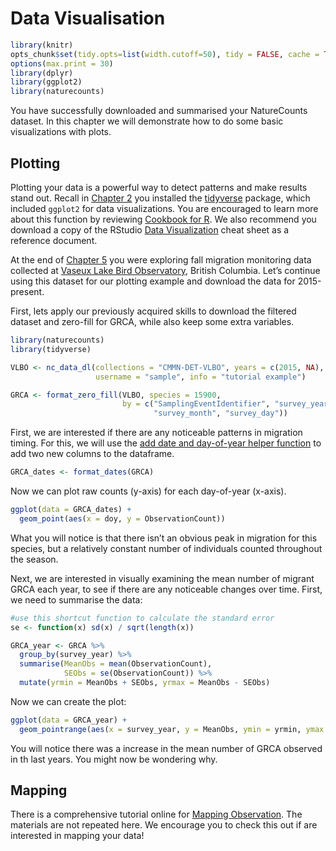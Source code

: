 # Data Visualisation {#Visual6}

```r
library(knitr)
opts_chunk$set(tidy.opts=list(width.cutoff=50), tidy = FALSE, cache = TRUE)
options(max.print = 30)
library(dplyr) 
library(ggplot2)
library(naturecounts)
```

You have successfully downloaded and summarised your NatureCounts dataset. In this chapter we will demonstrate how to do some basic visualizations with plots. 

## Plotting {#PM6.1}

Plotting your data is a powerful way to detect patterns and make results stand out. Recall in [Chapter 2](#Package2.2) you installed the [tidyverse](https://www.tidyverse.org/) package, which included `ggplot2` for data visualizations. You are encouraged to learn more about this function by reviewing [Cookbook for R](http://www.cookbook-r.com/Graphs/). We also recommend you download a copy of the RStudio [Data Visualization](https://rstudio.com/wp-content/uploads/2015/03/ggplot2-cheatsheet.pdf) cheat sheet as a reference document.

At the end of [Chapter 5](#Manip5) you were exploring fall migration monitoring data collected at [Vaseux Lake Bird Observatory](https://www.birdscanada.org/birdmon/default/datasets.jsp?code=CMMN-DET-VLBO), British Columbia. Let's continue using this dataset for our plotting example and download the data for 2015-present. 

First, lets apply our previously acquired skills to download the filtered dataset and zero-fill for GRCA, while also keep some extra variables. 

```r
library(naturecounts)
library(tidyverse)

VLBO <- nc_data_dl(collections = "CMMN-DET-VLBO", years = c(2015, NA), 
                   username = "sample", info = "tutorial example")

GRCA <- format_zero_fill(VLBO, species = 15900, 
                         by = c("SamplingEventIdentifier", "survey_year", 
                                "survey_month", "survey_day"))

```

First, we are interested if there are any noticeable patterns in migration timing. For this, we will use the [add date and day-of-year helper function](https://birdstudiescanada.github.io/naturecounts/reference/format_dates.html) to add two new columns to the dataframe. 

```r

GRCA_dates <- format_dates(GRCA)

```

Now we can plot raw counts (y-axis) for each day-of-year (x-axis). 

```r

ggplot(data = GRCA_dates) + 
  geom_point(aes(x = doy, y = ObservationCount))

```

What you will notice is that there isn't an obvious peak in migration for this species, but a relatively constant number of individuals counted throughout the season. 

Next, we are interested in visually examining the mean number of migrant GRCA each year, to see if there are any noticeable changes over time. First, we need to summarise the data: 

```r

#use this shortcut function to calculate the standard error
se <- function(x) sd(x) / sqrt(length(x))

GRCA_year <- GRCA %>% 
  group_by(survey_year) %>% 
  summarise(MeanObs = mean(ObservationCount), 
            SEObs = se(ObservationCount)) %>%   
  mutate(yrmin = MeanObs + SEObs, yrmax = MeanObs - SEObs)

```

Now we can create the plot: 

```r
ggplot(data = GRCA_year) +  
  geom_pointrange(aes(x = survey_year, y = MeanObs, ymin = yrmin, ymax = yrmax))

```

You will notice there was a increase in the mean number of GRCA observed in th last years. You might now be wondering why.  

## Mapping {#PM6.2}

There is a comprehensive tutorial online for [Mapping Observation](https://birdstudiescanada.github.io/naturecounts/articles/articles/mapping-observations.html). The materials are not repeated here. We encourage you to check this out if are interested in mapping your data! 

